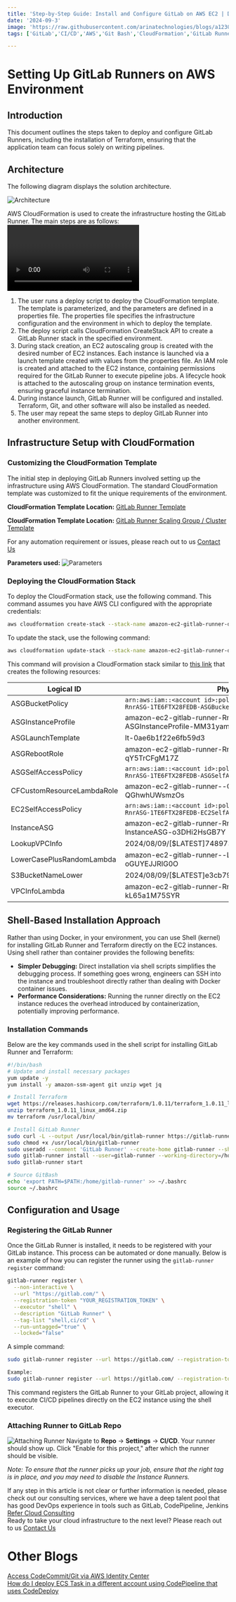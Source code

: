 ```yaml
---
title: 'Step-by-Step Guide: Install and Configure GitLab on AWS EC2 | DevOps CI/CD with GitLab on AWS '
date: '2024-09-3'
image: 'https://raw.githubusercontent.com/arinatechnologies/blogs/a1230c7dad61f35ee5d53b0234db4f665f5a43f5/images/gitlab%20thumbnail.webp'
tags: ['GitLab','CI/CD','AWS','Git Bash','CloudFormation','GitLab Runner','CodeCommit','Terraform','AWS EC2','DevOps','Automation','Infrastructure as Code','Shell Scripting','Pipeline']

---
```

# Setting Up GitLab Runners on AWS Environment

## Introduction
This document outlines the steps taken to deploy and configure GitLab Runners, including the installation of Terraform, ensuring that the application team can focus solely on writing pipelines.

## Architecture
The following diagram displays the solution architecture.

![Architecture](https://raw.githubusercontent.com/arinatechnologies/blogs/f3a91c10ffdc5ea068ce76fca1e967c1ca856ea8/images/gitlabrunnersimage.webp)

AWS CloudFormation is used to create the infrastructure hosting the GitLab Runner. The main steps are as follows:
<Video id="OuLrnbNW-7Y" title="Setting Up GitLab Runners on AWS Environment"/>

1. The user runs a deploy script to deploy the CloudFormation template. The template is parameterized, and the parameters are defined in a properties file. The properties file specifies the infrastructure configuration and the environment in which to deploy the template.
2. The deploy script calls CloudFormation CreateStack API to create a GitLab Runner stack in the specified environment.
3. During stack creation, an EC2 autoscaling group is created with the desired number of EC2 instances. Each instance is launched via a launch template created with values from the properties file. An IAM role is created and attached to the EC2 instance, containing permissions required for the GitLab Runner to execute pipeline jobs. A lifecycle hook is attached to the autoscaling group on instance termination events, ensuring graceful instance termination.
4. During instance launch, GitLab Runner will be configured and installed. Terraform, Git, and other software will also be installed as needed.
5. The user may repeat the same steps to deploy GitLab Runner into another environment.

## Infrastructure Setup with CloudFormation

### Customizing the CloudFormation Template
The initial step in deploying GitLab Runners involved setting up the infrastructure using AWS CloudFormation. The standard CloudFormation template was customized to fit the unique requirements of the environment.

**CloudFormation Template Location:** [GitLab Runner Template](https://github.com/arinatechnologies/blogs/blob/main/code/gitlab-runner/main.yml)

**CloudFormation Template Location:** [GitLab Runner Scaling Group / Cluster Template](https://github.com/arinatechnologies/blogs/blob/main/code/gitlab-runner/runner-scaling.yml)


For any automation requirement or issues, please reach out to us [ Contact Us](https://www.arinatechnologies.com/contact) <br/>

**Parameters used:**
![Parameters](https://raw.githubusercontent.com/arinatechnologies/blogs/f3a91c10ffdc5ea068ce76fca1e967c1ca856ea8/images/parametermitlab.webp)

### Deploying the CloudFormation Stack
To deploy the CloudFormation stack, use the following command. This command assumes you have AWS CLI configured with the appropriate credentials:

```bash
aws cloudformation create-stack --stack-name amazon-ec2-gitlab-runner-demo1 --template-body file://gitlab-runner.yaml --capabilities CAPABILITY_NAMED_IAM
```

To update the stack, use the following command:

```bash
aws cloudformation update-stack --stack-name amazon-ec2-gitlab-runner-demo1 --template-body file://gitlab-runner.yaml --capabilities CAPABILITY_NAMED_IAM
```

This command will provision a CloudFormation stack similar to [this link](https://us-west-2.console.aws.amazon.com/cloudformation/home?region=us-west-2#/stacks/stackinfo?stackId=arn%3Aaws%3Acloudformation%3Aus-west-2%3A533267450200%3Astack%2Famazon-ec2-gitlab-runner%2Fce23d680-55ed-11ef-b4ec-02b5a44c5779) that creates the following resources:

| Logical ID | Physical ID | Type |
| ---------- | ----------- | ---- |
| ASGBucketPolicy | `arn:aws:iam::<account id>:policy/amazon-ec2-gitlab-runner-RnrASG-1TE6FTX28FEDB-ASGBucketPolicy` | AWS::IAM::ManagedPolicy |
| ASGInstanceProfile | amazon-ec2-gitlab-runner-RnrASG-1TE6FTX28FEDB-ASGInstanceProfile-MM31yammSlL2 | AWS::IAM::InstanceProfile |
| ASGLaunchTemplate | lt-0ae6b1f22e6fb59d3 | AWS::EC2::LaunchTemplate |
| ASGRebootRole | amazon-ec2-gitlab-runner-RnrASG-1TE6F-ASGRebootRole-qY5TrCFgM17Z | AWS::IAM::Role |
| ASGSelfAccessPolicy | `arn:aws:iam::<account id>:policy/amazon-ec2-gitlab-runner-RnrASG-1TE6FTX28FEDB-ASGSelfAccessPolicy` | AWS::IAM::ManagedPolicy |
| CFCustomResourceLambdaRole | amazon-ec2-gitlab-runner--CFCustomResourceLambdaRol-QGhwhUWsmzOs | AWS::IAM::Role |
| EC2SelfAccessPolicy | `arn:aws:iam::<account id>:policy/amazon-ec2-gitlab-runner-RnrASG-1TE6FTX28FEDB-EC2SelfAccessPolicy` | AWS::IAM::ManagedPolicy |
| InstanceASG | amazon-ec2-gitlab-runner-RnrASG-1TE6FTX28FEDB-InstanceASG-o3DHi2HsGB7Y | AWS::AutoScaling::AutoScalingGroup |
| LookupVPCInfo | 2024/08/09/[$LATEST]74897306b3a74abd98a9c637a27c19a7 | Custom::VPCInfo |
| LowerCasePlusRandomLambda | amazon-ec2-gitlab-runner--LowerCasePlusRandomLambd-oGUYEJJRIG0O | AWS::Lambda::Function |
| S3BucketNameLower | 2024/08/09/[$LATEST]e3cb7909bd224ab594c81514708e7827 | Custom::Lowercase |
| VPCInfoLambda | amazon-ec2-gitlab-runner-RnrASG-1TE6-VPCInfoLambda-kL65a1M75SYR | AWS::Lambda::Function |

## Shell-Based Installation Approach
Rather than using Docker, in your environment, you can use Shell (kernel) for installing GitLab Runner and Terraform directly on the EC2 instances. Using shell rather than container provides the following benefits:

- **Simpler Debugging:** Direct installation via shell scripts simplifies the debugging process. If something goes wrong, engineers can SSH into the instance and troubleshoot directly rather than dealing with Docker container issues.
- **Performance Considerations:** Running the runner directly on the EC2 instance reduces the overhead introduced by containerization, potentially improving performance.

### Installation Commands
Below are the key commands used in the shell script for installing GitLab Runner and Terraform:

```bash
#!/bin/bash
# Update and install necessary packages
yum update -y
yum install -y amazon-ssm-agent git unzip wget jq

# Install Terraform
wget https://releases.hashicorp.com/terraform/1.0.11/terraform_1.0.11_linux_amd64.zip
unzip terraform_1.0.11_linux_amd64.zip
mv terraform /usr/local/bin/

# Install GitLab Runner
sudo curl -L --output /usr/local/bin/gitlab-runner https://gitlab-runner-downloads.s3.amazonaws.com/latest/binaries/gitlab-runner-linux-amd64
sudo chmod +x /usr/local/bin/gitlab-runner
sudo useradd --comment 'GitLab Runner' --create-home gitlab-runner --shell /bin/bash
sudo gitlab-runner install --user=gitlab-runner --working-directory=/home/gitlab-runner
sudo gitlab-runner start

# Source GitBash
echo 'export PATH=$PATH:/home/gitlab-runner' >> ~/.bashrc
source ~/.bashrc
```

## Configuration and Usage

### Registering the GitLab Runner
Once the GitLab Runner is installed, it needs to be registered with your GitLab instance. This process can be automated or done manually. Below is an example of how you can register the runner using the `gitlab-runner register` command:

```bash
gitlab-runner register \
  --non-interactive \
  --url "https://gitlab.com/" \
  --registration-token "YOUR_REGISTRATION_TOKEN" \
  --executor "shell" \
  --description "GitLab Runner" \
  --tag-list "shell,ci/cd" \
  --run-untagged="true" \
  --locked="false"
```

A simple command:

```bash
sudo gitlab-runner register --url https://gitlab.com/ --registration-token <Your registration token>

Example: 
sudo gitlab-runner register --url https://gitlab.com/ --registration-token GR1348941Du4BazUzERU5M1m_LeLU
```

This command registers the GitLab Runner to your GitLab project, allowing it to execute CI/CD pipelines directly on the EC2 instance using the shell executor.

### Attaching Runner to GitLab Repo
![Attaching Runner](https://raw.githubusercontent.com/arinatechnologies/blogs/77688fb53780078c7c1ea48f6ccfacaac8cac183/images/gitlab%20runners%20image.webp)
Navigate to **Repo** → **Settings** → **CI/CD**. Your runner should show up. Click "Enable for this project," after which the runner should be visible.

*Note: To ensure that the runner picks up your job, ensure that the right tag is in place, and you may need to disable the Instance Runners.*

If any step in this article is not clear or further information is needed, please check out our consulting services, where we have a deep talent pool that has good DevOps experience in tools such as GitLab, CodePipeline, Jenkins [ Refer Cloud Consulting](https://www.arinatechnologies.com/consulting) <br/>
Ready to take your cloud infrastructure to the next level? Please reach out to us [ Contact Us](https://www.arinatechnologies.com/contact) <br/>
# Other Blogs
[Access CodeCommit/Git via AWS Identity Center](https://www.arinatechnologies.com/posts/codecommitgit) <br/>
[How do I deploy ECS Task in a different account using CodePipeline that uses CodeDeploy](https://www.arinatechnologies.com/posts/codepipeline) <br/>
